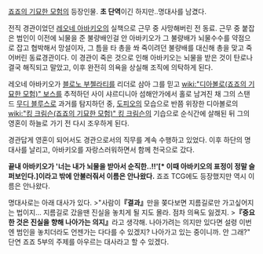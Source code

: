 [[죠죠의 기묘한 모험]]의 등장인물. '''초 단역'''이긴 하지만..명대사를 남겼다.

전직 경관이었던 [[레오네 아바키오]]의 실책으로 근무 중 사망해버린 전 동료.
근무 중 붙잡은 범인이 이전에 뇌물을 준 불량배인걸 안 아바키오가 그 불량배가 뇌물수수를 약점으로 잡고 협박해서 망설이자, 그 틈을 타 총을 쏴 죽이려던 불량배를 대신해 총을 맞고 죽어버린 동료경관이다. 이 경관이 죽은 것으로 인해 아바키오는 뇌물을 받은 것이 탄로나 결국 해직되고 말았고, 이후 완전히 의욕을 상실해 조직에 의탁하게 된다.

레오네 아바키오가 [[블로노 부첼라티]]를 리더로 삼아 그를 믿고 [[wiki:"디아볼로(죠죠의 기묘한 모험)" 보스]]를 추적하던 사이 샤르디니아 섬해안가에서 홀로 남겨진 채 그의 스탠드 [[무디 블루스]]로 과거를 탐지하던 중, [[도피오]]의 모습으로 반쯤 위장한 디아볼로의 [[wiki:"킹 크림슨(죠죠의 기묘한 모험)" 킹 크림슨]]의 기습으로 순식간에 살해된 뒤 그의 영혼이 하늘로 가기 전 다시 조우하게 된다.

경관답게 영혼이 되어서도 경관으로서의 직무를 계속 수행하고 있었다. 이후 하단의 명대사를 날리고, 아바키오를 자랑스러워하면서 함께 천국으로 갔다.

'''끝내 아바키오가 '너는 내가 뇌물을 받아서 순직한..!!'[* 이때 아바키오의 표정이 정말 슬퍼보인다.]이라고 밖에 안불러줘서 이름은 안나왔다.'''
죠죠 TCG에도 등장했지만 역시 이름은 안나왔다.

명대사로는 아래 대사가 있다.
>"사람이'''『결과』'''만을 쫒다보면 지름길로만 가고싶어지는 법이지... 지름길로 갔을땐 진실을 놓치게 될 지도 몰라. 점차 의욕도 잃겠지.  
>'''『중요한 것은 진실을 향해 나아가는 의지』'''라고 생각해. 나아가려는 의지만 있다면 설령 이번엔 범인을 놓치더라도 언젠가는 다다를 수 있겠지? 나아가고 있는 중이니까. 안 그래?"
단연 죠죠 5부의 주제를 아우르는 대사라고 할 수 있겠다.
